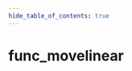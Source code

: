 ```yaml
---
hide_table_of_contents: true
---
```


<!---
!!!!!!
THIS PAGE IS AUTOGENERATED FROM GAME FGD DEFINITIONS!
DO NOT EDIT MANUALLY!
!!!!!!

In order to make edits, you can make an annotation file in /fgd_dump_overrides
-->


# func_movelinear



<Tabs queryString="game">
    
<TabItem value="cs2" label="Counter-Strike 2">
    <CS2Page />
</TabItem>

<TabItem value="steamvr" label="SteamVR Home">
    <STEAMVRPage />
</TabItem>

<TabItem value="dota2" label="Dota 2">
    <DOTA2Page />
</TabItem>

<TabItem value="hla" label="Half-Life: Alyx">
    <HLAPage />
</TabItem>

</Tabs>

